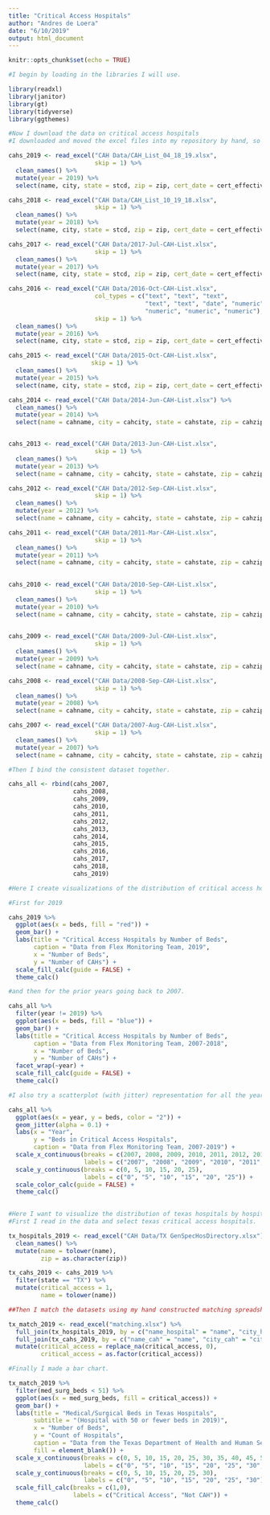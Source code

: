 ```yaml
---
title: "Critical Access Hospitals"
author: "Andres de Loera"
date: "6/10/2019"
output: html_document
---
```


```r
knitr::opts_chunk$set(echo = TRUE)

#I begin by loading in the libraries I will use.

library(readxl)
library(janitor)
library(gt)
library(tidyverse)
library(ggthemes)

#Now I download the data on critical access hospitals 
#I downloaded and moved the excel files into my repository by hand, so here I just read them into an r object, call clean names for ease of use, add a year variable, and use select to get a consistent name, selection and ordering of variables. 

cahs_2019 <- read_excel("CAH Data/CAH_List_04_18_19.xlsx",
                        skip = 1) %>%
  clean_names() %>%
  mutate(year = 2019) %>%
  select(name, city, state = stcd, zip = zip, cert_date = cert_effective_date, beds = number_beds, year)

cahs_2018 <- read_excel("CAH Data/CAH_List_10_19_18.xlsx", 
                        skip = 1) %>%
  clean_names() %>%
  mutate(year = 2018) %>%
  select(name, city, state = stcd, zip = zip, cert_date = cert_effective_date, beds = number_beds, year)

cahs_2017 <- read_excel("CAH Data/2017-Jul-CAH-List.xlsx",
                        skip = 1) %>%
  clean_names() %>%
  mutate(year = 2017) %>%
  select(name, city, state = stcd, zip = zip, cert_date = cert_effective_date, beds = number_beds, year)

cahs_2016 <- read_excel("CAH Data/2016-Oct-CAH-List.xlsx", 
                        col_types = c("text", "text", "text", 
                                      "text", "text", "date", "numeric", 
                                      "numeric", "numeric", "numeric"), 
                        skip = 1) %>%
  clean_names() %>%
  mutate(year = 2016) %>%
  select(name, city, state = stcd, zip = zip, cert_date = cert_effective_date, beds = number_beds, year)

cahs_2015 <- read_excel("CAH Data/2015-Oct-CAH-List.xlsx",
                       skip = 1) %>%
  clean_names() %>%
  mutate(year = 2015) %>%
  select(name, city, state = stcd, zip = zip, cert_date = cert_effective_date, beds = number_beds, year)

cahs_2014 <- read_excel("CAH Data/2014-Jun-CAH-List.xlsx") %>%
  clean_names() %>%
  mutate(year = 2014) %>%
  select(name = cahname, city = cahcity, state = cahstate, zip = cahzip, cert_date = cah_eff, beds, year)


cahs_2013 <- read_excel("CAH Data/2013-Jun-CAH-List.xlsx", 
                        skip = 1) %>%
  clean_names() %>%
  mutate(year = 2013) %>%
  select(name = cahname, city = cahcity, state = cahstate, zip = cahzip, cert_date = cah_eff, beds, year)

cahs_2012 <- read_excel("CAH Data/2012-Sep-CAH-List.xlsx", 
                        skip = 1) %>%
  clean_names() %>%
  mutate(year = 2012) %>%
  select(name = cahname, city = cahcity, state = cahstate, zip = cahzip, cert_date = cah_eff, beds, year)

cahs_2011 <- read_excel("CAH Data/2011-Mar-CAH-List.xlsx",
                        skip = 1) %>%
  clean_names() %>%
  mutate(year = 2011) %>%
  select(name = cahname, city = cahcity, state = cahstate, zip = cahzip, cert_date = cah_eff, beds, year)

  
cahs_2010 <- read_excel("CAH Data/2010-Sep-CAH-List.xlsx",
                        skip = 1) %>%
  clean_names() %>%
  mutate(year = 2010) %>%
  select(name = cahname, city = cahcity, state = cahstate, zip = cahzip, cert_date = cah_eff, beds, year)
  

cahs_2009 <- read_excel("CAH Data/2009-Jul-CAH-List.xlsx",
                        skip = 1) %>%
  clean_names() %>%
  mutate(year = 2009) %>%
  select(name = cahname, city = cahcity, state = cahstate, zip = cahzip, cert_date = cah_eff, beds, year)

cahs_2008 <- read_excel("CAH Data/2008-Sep-CAH-List.xlsx",
                        skip = 1) %>%
  clean_names() %>%
  mutate(year = 2008) %>%
  select(name = cahname, city = cahcity, state = cahstate, zip = cahzip, cert_date = cah_eff, beds, year)

cahs_2007 <- read_excel("CAH Data/2007-Aug-CAH-List.xlsx",
                        skip = 1) %>%
  clean_names() %>%
  mutate(year = 2007) %>%
  select(name = cahname, city = cahcity, state = cahstate, zip = cahzip, cert_date = cah_eff, beds = number_beds, year)

#Then I bind the consistent dataset together.

cahs_all <- rbind(cahs_2007, 
                  cahs_2008, 
                  cahs_2009, 
                  cahs_2010, 
                  cahs_2011, 
                  cahs_2012, 
                  cahs_2013, 
                  cahs_2014, 
                  cahs_2015, 
                  cahs_2016, 
                  cahs_2017, 
                  cahs_2018, 
                  cahs_2019)

```


```r

#Here I create visualizations of the distribution of critical access hospitals by hospital beds.

#First for 2019

cahs_2019 %>%
  ggplot(aes(x = beds, fill = "red")) +
  geom_bar() +
  labs(title = "Critical Access Hospitals by Number of Beds",
       caption = "Data from Flex Monitoring Team, 2019", 
       x = "Number of Beds",
       y = "Number of CAHs") +
  scale_fill_calc(guide = FALSE) + 
  theme_calc()

#and then for the prior years going back to 2007.

cahs_all %>%
  filter(year != 2019) %>%
  ggplot(aes(x = beds, fill = "blue")) +
  geom_bar() +
  labs(title = "Critical Access Hospitals by Number of Beds",
       caption = "Data from Flex Monitoring Team, 2007-2018", 
       x = "Number of Beds",
       y = "Number of CAHs") +
  facet_wrap(~year) +  
  scale_fill_calc(guide = FALSE) + 
  theme_calc()

#I also try a scatterplot (with jitter) representation for all the years.

cahs_all %>%
  ggplot(aes(x = year, y = beds, color = "2")) +
  geom_jitter(alpha = 0.1) +
  labs(x = "Year",
       y = "Beds in Critical Access Hospitals",
       caption = "Data from Flex Monitoring Team, 2007-2019") +
  scale_x_continuous(breaks = c(2007, 2008, 2009, 2010, 2011, 2012, 2013, 2014, 2015, 2016, 2017, 2018, 2019),
                     labels = c("2007", "2008", "2009", "2010", "2011", "2012", "2013", "2014", "2015", "2016", "2017", "2018", "2019")) +
  scale_y_continuous(breaks = c(0, 5, 10, 15, 20, 25), 
                     labels = c("0", "5", "10", "15", "20", "25")) +
  scale_color_calc(guide = FALSE) + 
  theme_calc()
  
```


```r

#Here I want to visualize the distribution of texas hospitals by hospital beds with attention to critical access designation. 
#First I read in the data and select texas critical access hospitals.

tx_hospitals_2019 <- read_excel("CAH Data/TX GenSpecHosDirectory.xlsx") %>%
  clean_names() %>%
  mutate(name = tolower(name),
         zip = as.character(zip)) 

tx_cahs_2019 <- cahs_2019 %>%
  filter(state == "TX") %>%
  mutate(critical_access = 1,
         name = tolower(name))

##Then I match the datasets using my hand constructed matching spreadsheet. 

tx_match_2019 <- read_excel("matching.xlsx") %>%
  full_join(tx_hospitals_2019, by = c("name_hospital" = "name", "city_hospital" = "city")) %>%
  full_join(tx_cahs_2019, by = c("name_cah" = "name", "city_cah" = "city")) %>%
  mutate(critical_access = replace_na(critical_access, 0),
         critical_access = as.factor(critical_access))

#Finally I made a bar chart. 

tx_match_2019 %>%
  filter(med_surg_beds < 51) %>%
  ggplot(aes(x = med_surg_beds, fill = critical_access)) +
  geom_bar() +
  labs(title = "Medical/Surgical Beds in Texas Hospitals",
       subtitle = "(Hospital with 50 or fewer beds in 2019)",
       x = "Number of Beds",
       y = "Count of Hospitals",
       caption = "Data from the Texas Department of Health and Human Services",
       fill = element_blank()) +
  scale_x_continuous(breaks = c(0, 5, 10, 15, 20, 25, 30, 35, 40, 45, 50),
                     labels = c("0", "5", "10", "15", "20", "25", "30", "35", "40", "45", "50")) +
  scale_y_continuous(breaks = c(0, 5, 10, 15, 20, 25, 30),
                     labels = c("0", "5", "10", "15", "20", "25", "30")) +
  scale_fill_calc(breaks = c(1,0),
                  labels = c("Critical Access", "Not CAH")) +
  theme_calc()


```
